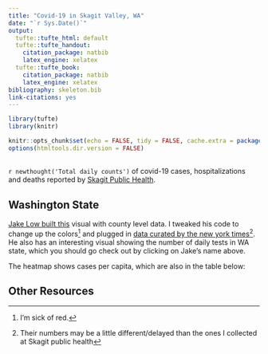 ```yaml
---
title: "Covid-19 in Skagit Valley, WA"
date: "`r Sys.Date()`"
output:
  tufte::tufte_html: default
  tufte::tufte_handout:
    citation_package: natbib
    latex_engine: xelatex
  tufte::tufte_book:
    citation_package: natbib
    latex_engine: xelatex
bibliography: skeleton.bib
link-citations: yes
---
```


```r
library(tufte)
library(knitr)

knitr::opts_chunk$set(echo = FALSE, tidy = FALSE, cache.extra = packageVersion('tufte'))
options(htmltools.dir.version = FALSE)
```


## 

`r newthought('Total daily counts')` of covid-19 cases, hospitalizations and deaths reported by [Skagit Public Health](https://www.skagitcounty.net/Departments/HealthDiseases/coronavirus.htm). 


<div id="skagitCaseChart" style="max-width:700px" ></div>

<div id="SkagitHospitalChart" style="max-width:700px"></div>

<div id="SkagitDeathChart" style="max-width:700px"></div>

## Washington State

[Jake Low built this](https://observablehq.com/@jake-low/covid-19-in-washington-state) visual with county level data.  I tweaked his code to change up the colors^[I'm sick of red.] and plugged in [data curated by the new york times](https://github.com/nytimes/covid-19-data)^[Their numbers may be a little different/delayed than the ones I collected at Skagit public health].  He also has an interesting visual showing the number of daily tests in WA state, which you should go check out by clicking on Jake's name above. 

<div id="chart" style="max-width:1000px"></div>

The heatmap shows cases per capita, which are also in the table below: 

## Other Resources 






<script type="module">

// Load the Observable runtime and inspector.
import {Runtime, Inspector, Library} from "https://cdn.jsdelivr.net/npm/@observablehq/runtime@4/dist/runtime.js";

const runtime = new Runtime(Object.assign(new Library, {width: 500}));
const main = runtime.module(notebook, name => {
  if (name === "skagitCaseChart") {
    return new Inspector(document.querySelector("#skagitCaseChart"));
  }
  
 if (name === "SkagitDeathChart") {
    return new Inspector(document.querySelector("#SkagitDeathChart"));
  }
  if(name === "SkagitHospitalChart"){
    return new Inspector(document.querySelector("#SkagitHospitalChart"));
  }
});

// Your notebook, compiled as an ES module.
import notebook from "https://api.observablehq.com/@marshallbrown/covid-19-in-washington-state.js?v=3";


</script>




<script type="module">

// Load the Observable runtime and inspector.
import {Runtime, Inspector, Library} from "https://cdn.jsdelivr.net/npm/@observablehq/runtime@4/dist/runtime.js";
import notebook2 from "https://api.observablehq.com/@marshallbrown/covid-19-in-washington-state/2.js?v=3";

const runtime2 = new Runtime(Object.assign(new Library, {width: 800}));
const main2 = runtime2.module(notebook2, name => {
  if (name === "chart") {
    return new Inspector(document.querySelector("#chart"));
  }




</script>

